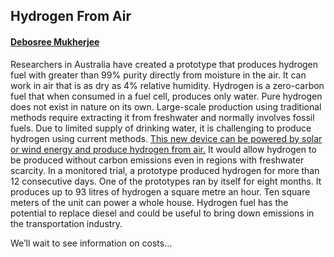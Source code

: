 ## Hydrogen From Air
#### [Debosree Mukherjee](https://www.linkedin.com/in/debosree-mukherjee/)

Researchers in Australia have created a prototype that produces hydrogen fuel with greater than 99% purity directly from moisture in the air. It can work in air that is as dry as 4% relative humidity. Hydrogen is a zero-carbon fuel that when consumed in a fuel cell, produces only water. Pure hydrogen does not exist in nature on its own.  Large-scale production using traditional methods require extracting it from freshwater and normally involves fossil fuels. Due to limited supply of drinking water, it is challenging to produce hydrogen using current methods. 
[This new device can be powered by solar or wind energy and produce hydrogen from air.](https://www.theguardian.com/environment/2022/sep/07/out-of-thin-air-new-solar-powered-invention-creates-hydrogen-fuel-from-the-atmosphere) It would allow hydrogen to be produced without carbon emissions even in regions with freshwater scarcity. In a monitored trial, a prototype produced hydrogen for more than 12 consecutive days. One of the prototypes ran by itself for eight months. It produces up to 93 litres of hydrogen a square metre an hour. Ten square meters of the unit can power a whole house. Hydrogen fuel has the potential to replace diesel and could be useful to bring down emissions in the transportation industry. 

We'll wait to see information on costs...
